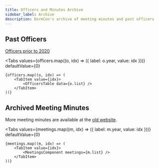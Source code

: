 ```yaml
---
title: Officers and Minutes Archive
sidebar_label: Archive
description: DormCon's archive of meeting minutes and past officers
---
```



## Past Officers

[Officers prior to 2020](https://docs.google.com/spreadsheets/d/15GVLwvmquPJNLJdh5v76ZgOtbuxg93hDmuU-9SFaPvY/edit?usp=sharing)

<Tabs
    values={officers.map((o, idx) => ({ label: o.year, value: idx }))}
    defaultValue={0}
>
    {officers.map((o, idx) => (
        <TabItem value={idx}>
            <OfficersTable data={o.list} />
        </TabItem>
    ))}
</Tabs>

## Archived Meeting Minutes

More meeting minutes are available at the
[old website](http://web.mit.edu/dormcon/minutes/).

<Tabs
    values={meetings.map((m, idx) => ({ label: m.year, value: idx }))}
    defaultValue={0}
>
    {meetings.map((m, idx) => (
        <TabItem value={idx}>
            <MeetingsComponent meetings={m.list} />
        </TabItem>
    ))}
</Tabs>
